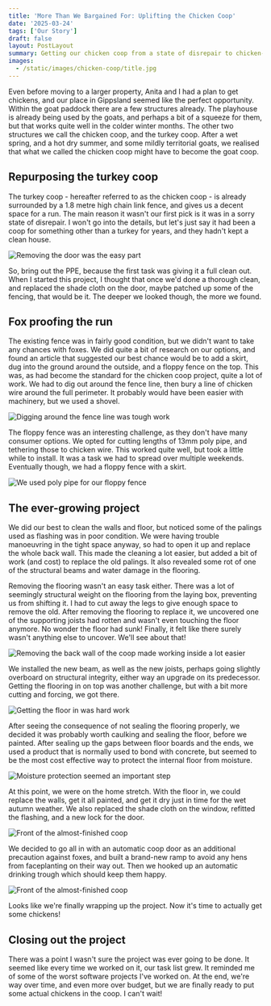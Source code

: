 ```yaml
---
title: 'More Than We Bargained For: Uplifting the Chicken Coop'
date: '2025-03-24'
tags: ['Our Story']
draft: false
layout: PostLayout
summary: Getting our chicken coop from a state of disrepair to chicken-liveable was a much bigger project than we realised when we first started. It felt like an perpetual exercise of Murphy's Law, but we refused to let this thing defeat us!
images:
  - /static/images/chicken-coop/title.jpg
---
```


Even before moving to a larger property, Anita and I had a plan to get chickens, and our place in Gippsland seemed like the perfect opportunity. Within the goat paddock there are a few structures already. The playhouse is already being used by the goats, and perhaps a bit of a squeeze for them, but that works quite well in the colder winter months. The other two structures we call the chicken coop, and the turkey coop. After a wet spring, and a hot dry summer, and some mildly territorial goats, we realised that what we called the chicken coop might have to become the goat coop. 

## Repurposing the turkey coop

The turkey coop - hereafter referred to as the chicken coop - is already surrounded by a 1.8 metre high chain link fence, and gives us a decent space for a run. The main reason it wasn't our first pick is it was in a sorry state of disrepair. I won't go into the details, but let's just say it had been a coop for something other than a turkey for years, and they hadn't kept a clean house.

![Removing the door was the easy part](/static/images/chicken-coop/door-removed.jpg)

So, bring out the PPE, because the first task was giving it a full clean out. When I started this project, I thought that once we'd done a thorough clean, and replaced the shade cloth on the door, maybe patched up some of the fencing, that would be it. The deeper we looked though, the more we found.

## Fox proofing the run

The existing fence was in fairly good condition, but we didn't want to take any chances with foxes. We did quite a bit of research on our options, and found an article that suggested our best chance would be to add a skirt, dug into the ground around the outside, and a floppy fence on the top. This was, as had become the standard for the chicken coop project, quite a lot of work. We had to dig out around the fence line, then bury a line of chicken wire around the full perimeter. It probably would have been easier with machinery, but we used a shovel.

![Digging around the fence line was tough work](/static/images/chicken-coop/skirt.jpg)

The floppy fence was an interesting challenge, as they don't have many consumer options. We opted for cutting lengths of 13mm poly pipe, and tethering those to chicken wire. This worked quite well, but took a little while to install. It was a task we had to spread over multiple weekends. Eventually though, we had a floppy fence with a skirt.

![We used poly pipe for our floppy fence](/static/images/chicken-coop/floppy.jpg)

## The ever-growing project

We did our best to clean the walls and floor, but noticed some of the palings used as flashing was in poor condition. We were having trouble manoeuvring in the tight space anyway, so had to open it up and replace the whole back wall. This made the cleaning a lot easier, but added a bit of work (and cost) to replace the old palings. It also revealed some rot of one of the structural beams and water damage in the flooring. 

Removing the flooring wasn't an easy task either. There was a lot of seemingly structural weight on the flooring from the laying box, preventing us from shifting it. I had to cut away the legs to give enough space to remove the old. After removing the flooring to replace it, we uncovered one of the supporting joists had rotten and wasn't even touching the floor anymore. No wonder the floor had sunk! Finally, it felt like there surely wasn't anything else to uncover. We'll see about that!

![Removing the back wall of the coop made working inside a lot easier](/static/images/chicken-coop/back-wall-removed.jpg)

We installed the new beam, as well as the new joists, perhaps going slightly overboard on structural integrity, either way an upgrade on its predecessor. Getting the flooring in on top was another challenge, but with a bit more cutting and forcing, we got there.

![Getting the floor in was hard work](/static/images/chicken-coop/flooring.jpg)

After seeing the consequence of not sealing the flooring properly, we decided it was probably worth caulking and sealing the floor, before we painted. After sealing up the gaps between floor boards and the ends, we used a product that is normally used to bond with concrete, but seemed to be the most cost effective way to protect the internal floor from moisture. 

![Moisture protection seemed an important step](/static/images/chicken-coop/floor-sealed.jpg)

At this point, we were on the home stretch. With the floor in, we could replace the walls, get it all painted, and get it dry just in time for the wet autumn weather. We also replaced the shade cloth on the window, refitted the flashing, and a new lock for the door.

![Front of the almost-finished coop](/static/images/chicken-coop/coop-front.jpg)

We decided to go all in with an automatic coop door as an additional precaution against foxes, and built a brand-new ramp to avoid any hens from faceplanting on their way out. Then we hooked up an automatic drinking trough which should keep them happy.

![Front of the almost-finished coop](/static/images/chicken-coop/coop-door.jpg)

Looks like we're finally wrapping up the project. Now it's time to actually get some chickens!

## Closing out the project

There was a point I wasn't sure the project was ever going to be done. It seemed like every time we worked on it, our task list grew. It reminded me of some of the worst software projects I've worked on. At the end, we're way over time, and even more over budget, but we are finally ready to put some actual chickens in the coop. I can't wait!